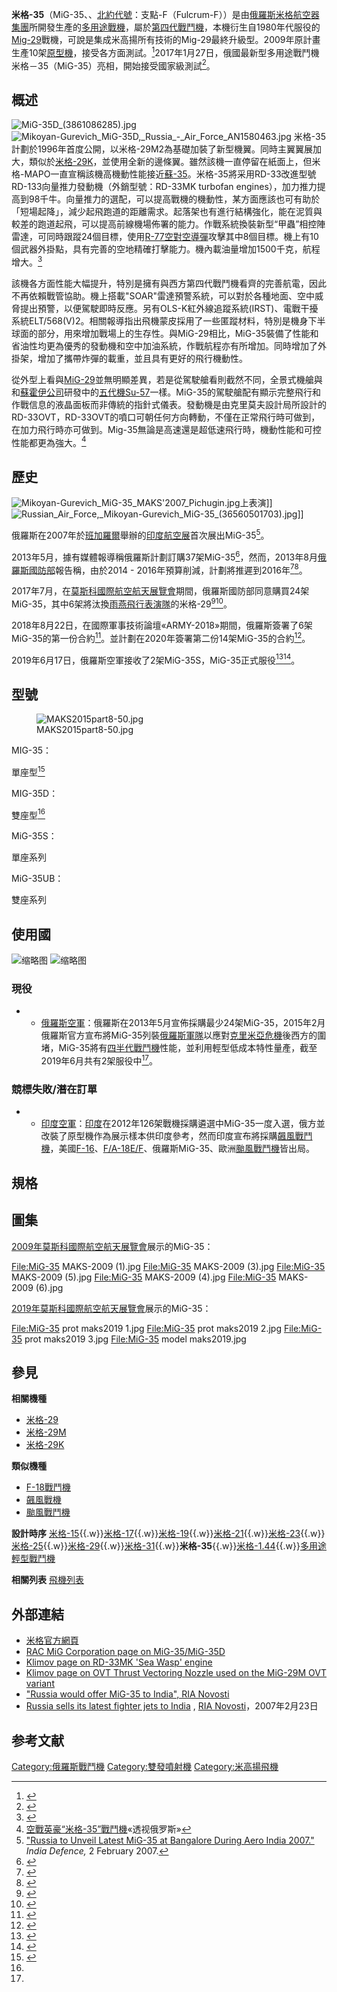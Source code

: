 {{軍用飛機
|名稱= 米格-35<br />МиГ-35<br /><small>[[北約代號|北約代號]]: 支點-F （Fulcrum-F）</small>
|圖片= [[File:MiG-35_prot_maks2019_1.jpg|300px]]
|照片說明= [[莫斯科國際航空航天展覽會|2019年莫斯科國際航空航天展覽會]]展示的MiG-35
|圖片2=<!--預留三試圖-->
|照片說明2=
|類型= [[多用途戰機|多用途戰機]]
|用戶= {{RUS}}
|設計= [[俄羅斯米格航空器集團|俄羅斯米格航空器集團]]
|生產= 
|首飛= 2007年2月7日<ref>{{cite web|url=https://timesofindia.indiatimes.com/india/Russian-company-unveils-MiG-35-at-Aero-India/articleshow/1576126.cms|title=Russian company unveils MiG-35 at Aero India - Times of India|website=The Times of India|access-date=4 July 2018|archive-url=https://web.archive.org/web/20180727095014/https://timesofindia.indiatimes.com/india/Russian-company-unveils-MiG-35-at-Aero-India/articleshow/1576126.cms|archive-date=27 July 2018|dead-url=no}}</ref>
|服役= {{start date and age|2019|6|17}}
|退役= 
|狀況= 現役<ref name="MiG-35 introduction"/>
|產量= 8（6架測試和2架量產，截至2019年6月）<ref>{{cite web|url=http://www.take-off.ru/pdf/06_2010.pdf|title=Indian pilots checked MiG-35 in|website=take-off.ru|date=June 2010|page=64|accessdate=14 December 2010|archive-url=https://web.archive.org/web/20101226063125/http://www.take-off.ru/pdf/06_2010.pdf|archive-date=2010-12-26|dead-url=yes}}</ref><ref name="No. 702 and 712">{{cite web|url=https://bmpd.livejournal.com/2398668.html|title=Демонстрация прототипа истребителя МиГ-35 Президенту России Владимиру Путину|website=bmpd.livejournal.com|date=27 January 2017|accessdate=24 June 2019}}</ref><ref name="No. 11">{{cite web|url=https://bmpd.livejournal.com/3617998.html|title=Еще один новый МиГ-35УБ|website=bmpd.livejournal.com|date=23 April 2019|accessdate=24 June 2019}}</ref><ref name="MiG-35 introduction">{{cite web|url=https://ria.ru/20190617/1555619124.html|title=ВКС получили первые два новейших истребителя МиГ-35|website=ria.ru|date=17 June 2019|accessdate=25 June 2019|archive-date=2019-06-17|archive-url=https://web.archive.org/web/20190617064447/https://ria.ru/20190617/1555619124.html|dead-url=no}}</ref>

|單位價格 = [[美元|US$]]1600萬<ref name="deagel.com"/>
|衍生自= 
*[[米格-29戰鬥機|米格-29戰鬥機]]
*[[米格-29M戰鬥機|米格-29M戰鬥機]] - 支點-E<ref name=Gordon_p40-4>Gordon and Davison 2005, pp. 40–44.</ref>
|長度= 17.32米 / 62呎4吋
|翼展= 12米 / 49呎3吋
|高度= 6米 / 19呎8吋
|翼面積= 38米<sup>2</sup>（平方米）/ 409呎<sup>2</sup>（平方呎）
|空重= 11000公斤 / 24250磅
|正常起飛重量= 17500公斤 / 38600磅
|最大起飛重量= 
|發動機= 2具[[克里莫夫|克里莫夫]][[RD-33渦輪扇發動機|RD-33MK（RD-133）渦扇發動機]]，有[[向量推力|向量推力]]選項
|推力= 
單具最大推力 53.0[[千牛|千牛]]/ 11900[[lbf|lbf]]

單具後燃最大推力 88.3[[千牛|千牛]]/ 19800[[lbf|lbf]]
|燃油量=
|最大速度= 
高空: 2400km/hr（2.25馬赫）

低空: 1400km/hr（1.14馬赫）
|巡航速度= 0.95馬赫
|爬升率= 
海平面爬升率：330米/秒  或  65000呎/分鐘
|實用升限=
|最大升限= 17500米 / 57400呎
|最大航程= 2000公里<br />掛載三個[[副油箱|副油箱]]時:3100公里
|翼負荷= 442 kg/m<sup>2</sup> / 90.5 lb/ft<sup>2</sup>
|推重比= 1.03
|作戰半徑=
|最大過載= +9.0 G
|滑跑距離= 
起飛：約240米<br>
著陸：約600米
|機槍=
|機炮= 一門[[GSh-30-1機炮|GSh-30-1機炮]]（備彈150發）
|火箭= 
*[[S-5航空火箭彈|S-5航空火箭彈]]
*[[S-8航空火箭彈|S-8航空火箭彈]]
*[[S-13航空火箭彈|S-13航空火箭彈]]
*[[S-24航空火箭彈|S-24航空火箭彈]] 等
|飛彈= 
*[[R-60飛彈|R-60短程空對空導彈]]
*[[R-27飛彈|R-27中程空對空導彈]]
*[[R-73飛彈|R-73短程空對空導彈]]
*[[AA-12飛彈|R-77中程空對空導彈]]
*[[Kh-31導彈|Kh-31A、K-31P反艦導彈]]
*[[SS-N-25導彈|Kh-35反艦導彈]]
*Kh-29T、Kh-29L[[空對面導彈|空對面導彈]]
*[[Kh-59|Kh-59]][[空對面導彈|空對面導彈]] 等
|炸彈= 9枚掛載點（8×翼下，1×中線），6500kg 外掛油箱或FAB-250 250kg / FAB-500 500kg[[航空炸彈|航空炸彈]]<br />KAB-500L/T 500kg雷射[[導引炸彈|導引炸彈]]<br />ZAB-500[[燃料空氣炸彈|油氣炸彈]]
|雷達= [[魯格雷達|Zhuk AE]][[相位陣列雷達|相位陣列雷達]]
|其他=
}}

'''米格-35'''（MiG-35、{{lang|ru|МиГ-35}}、[[北約代號|北約代號]]：支點-F（Fulcrum-F））是由[[俄羅斯米格航空器集團|俄羅斯米格航空器集團]]所開發生產的[[多用途戰機|多用途戰機]]，屬於[[第四代戰鬥機|第四代戰鬥機]]，本機衍生自1980年代服役的[[Mig-29|Mig-29]]戰機，可說是集成米高揚所有技術的Mig-29最終升級型。2009年原計畫生產10架[[原型機|原型機]]，接受各方面測試。<ref>{{Cite web |url=http://www.domain-b.com/aero/mil_avi/mil_aircraft/20090814_mig-35_oneView.html |title=存档副本 |accessdate=2016-03-29 |archive-date=2009-08-20 |archive-url=https://web.archive.org/web/20090820040333/http://www.domain-b.com/aero/mil_avi/mil_aircraft/20090814_mig-35_oneView.html |dead-url=yes }}</ref>2017年1月27日，俄國最新型多用途戰鬥機米格－35（MiG-35）亮相，開始接受國家級測試<ref>{{cite news|url=http://www.ettoday.net/news/20170130/858353.htm| title=俄軍米格-35亮相　機翼下10掛點可射所有俄製空射導彈|publisher=[[ETtoday|ETtoday]]|date=2017年1月30日}}{{zh-hant}}</ref>。

== 概述 ==
[[File:MiG-35D_(3861086285).jpg|left]]
[[File:Mikoyan-Gurevich_MiG-35D,_Russia_-_Air_Force_AN1580463.jpg|left]]
米格-35計劃於1996年首度公開，以米格-29M2為基礎加裝了新型機翼。同時主翼翼展加大，類似於[[米格-29K战斗机|米格-29K]]，並使用全新的邊條翼。雖然該機一直停留在紙面上，但米格-MAPO一直宣稱該機高機動性能接近[[Su-35戰鬥機|蘇-35]]。米格-35將采用RD-33改進型號RD-133向量推力發動機（外銷型號：RD-33MK turbofan engines），加力推力提高到98千牛。向量推力的選配，可以提高戰機的機動性，某方面應該也可有助於「短場起降」，減少起飛跑道的距離需求。起落架也有進行結構強化，能在泥質與較差的跑道起飛，可以提高前線機場佈署的能力。作戰系統換裝新型“甲蟲”相控陣雷達，可同時跟蹤24個目標，使用[[AA-12飛彈|R-77空對空導彈]]攻擊其中8個目標。機上有10個武器外掛點，具有完善的空地精確打擊能力。機內載油量增加1500千克，航程增大。<ref>{{Cite web |url=http://www.airforceworld.com/fighter/Mig-29_Fulcrum_Soviet_Union_3.htm |title=米格-35戰鬥機 |access-date=2015-11-14 |archive-url=https://web.archive.org/web/20160304112733/http://www.airforceworld.com/fighter/Mig-29_Fulcrum_Soviet_Union_3.htm |archive-date=2016-03-04 |dead-url=yes }}</ref>

該機各方面性能大幅提升，特別是擁有與西方第四代戰鬥機看齊的完善航電，因此不再依賴戰管協助。機上搭載"SOAR"雷達預警系統，可以對於各種地面、空中威脅提出預警，以便駕駛即時反應。另有OLS-K紅外線追蹤系統(IRST)、電戰干擾系統ELT/568(V)2。相關報導指出飛機蒙皮採用了一些匿蹤材料，特別是機身下半球面的部分，用來增加戰場上的生存性。與MiG-29相比，MiG-35裝備了性能和省油性均更為優秀的發動機和空中加油系統，作戰航程亦有所增加。同時增加了外掛架，增加了攜帶炸彈的載重，並且具有更好的飛行機動性。

從外型上看與[[米格-29戰鬥機|MiG-29]]並無明顯差異，若是從駕駛艙看則截然不同，全景式機艙與和[[蘇霍伊公司|蘇霍伊公司]]研發中的[[第五代戰鬥機|五代機]][[苏-57战斗机|Su-57]]一樣。MiG-35的駕駛艙配有顯示完整飛行和作戰信息的液晶面板而非傳統的指針式儀表。發動機是由克里莫夫設計局所設計的RD-33OVT，RD-33OVT的噴口可朝任何方向轉動，不僅在正常飛行時可做到，在加力飛行時亦可做到。Mig-35無論是高速還是超低速飛行時，機動性能和可控性能都更為強大。<ref>[http://tsrus.cn/junshi/2015/03/23/-35_40587.html  空戰英豪“米格-35”戰鬥機]«透视俄罗斯»</ref>

== 歷史 ==
[[File:Mikoyan-Gurevich_MiG-35_MAKS'2007_Pichugin.jpg|left]]上表演]]
[[File:Russian_Air_Force,_Mikoyan-Gurevich_MiG-35_(36560501703).jpg|left]]]]

俄羅斯在2007年於[[班加羅爾|班加羅爾]]舉辦的[[印度航空展|印度航空展]]首次展出MiG-35<ref name="Unveil_MiG-35">[http://www.india-defence.com/print/2858 "Russia to Unveil Latest MiG-35 at Bangalore During Aero India 2007."] {{Webarchive|url=https://web.archive.org/web/20180626135918/https://www.india-defence.com/print/2858 |date=26 June 2018 }} ''India Defence,'' 2 February 2007.</ref>。

2013年5月，據有媒體報導稱俄羅斯計劃訂購37架MiG-35<ref name="37 MiG-35s">{{cite web|url=http://ria.ru/defense_safety/20130531/940534518.html|title=РСК "МиГ" в июне подпишет контакт с Минобороны на поставку МиГ-35|work=РИА Новости|accessdate=14 November 2014|archive-url=https://web.archive.org/web/20141127064107/http://ria.ru/defense_safety/20130531/940534518.html|archive-date=27 November 2014|dead-url=no}}</ref>，然而，2013年8月[[俄羅斯國防部|俄羅斯國防部]]報告稱，由於2014 - 2016年預算削減，計劃將推遲到2016年<ref>{{cite web|url=https://sputniknews.com/military/20130817182818283-Russian-Defense-Ministry-Delays-Deal-on-MiG-35-Jets--Report/|title=Russian Defense Ministry Delays Deal on MiG-35 Jets – Report|website=[[Sputnik_(news_agency)|Sputnik (news agency)]]|date=17 August 2013|accessdate=25 February 2018|archive-url=https://web.archive.org/web/20171008083915/https://sputniknews.com/military/20130817182818283-Russian-Defense-Ministry-Delays-Deal-on-MiG-35-Jets--Report/|archive-date=8 October 2017|dead-url=no}}</ref><ref>{{cite news|url=http://www.globalsecurity.org/military/world/russia/mig-35.htm|title=MiG-35 / MiG-29M OVT / Fulcrum F|last=Pike|first=John|access-date=2018-06-10|language=en|archive-url=https://web.archive.org/web/20140922134605/http://www.globalsecurity.org/military/world/russia/mig-35.htm|archive-date=22 September 2014|dead-url=no}}</ref>。

2017年7月，在[[莫斯科國際航空航天展覽會|莫斯科國際航空航天展覽會]]期間，俄羅斯國防部同意購買24架MiG-35，其中6架將汰換[[雨燕飛行表演隊|雨燕飛行表演隊]]的米格-29<ref name="24 MiG-35s">{{cite web|url=https://www.kommersant.ru/doc/3360788|title=МиГ-35 подлетают к Минобороны|website=kommersant.ru|date=19 July 2017|accessdate=25 February 2019|archive-url=https://web.archive.org/web/20190226111135/https://www.kommersant.ru/doc/3360788|archive-date=26 February 2019|dead-url=no}}</ref><ref>{{cite web|url=http://bmpd.livejournal.com/2737394.html|title=Согласовано число закупаемых истребителей МиГ-35 для ВКС России|last=bmpd|date=2017-07-19|website=bmpd|access-date=2018-06-10|archive-url=https://web.archive.org/web/20170721220325/http://bmpd.livejournal.com/2737394.html|archive-date=21 July 2017|dead-url=no}}</ref>。

2018年8月22日，在國際軍事技術論壇«ARMY-2018»期間，俄羅斯簽署了6架MiG-35的第一份合約<ref name="6 MiG-35s on order">{{cite web|url=https://tvzvezda.ru/news/opk/content/201808221715-4ap3.htm|title=Подписан контракт на поставку первых истребителей МиГ-35|date=22 August 2018|website=tvzvezda.ru|accessdate=23 August 2018|archive-url=https://web.archive.org/web/20180823073929/https://tvzvezda.ru/news/opk/content/201808221715-4ap3.htm|archive-date=2018-08-23|dead-url=yes}}</ref>。並計劃在2020年簽署第二份14架MiG-35的合約<ref name="The second contract">{{cite web|url=http://tass.com/defense/1040584|title=Contract for 14 MiG-35 4++ generation jet fighters to be signed in 2020 — source|date=18 January 2019|website=[[TASS|TASS]]|accessdate=24 February 2019|archive-url=https://web.archive.org/web/20190213005606/http://tass.com/defense/1040584|archive-date=13 February 2019|dead-url=no}}</ref>。

2019年6月17日，俄羅斯空軍接收了2架MiG-35S，MiG-35正式服役<ref name="MiG-35 introduction">{{cite web|url=https://ria.ru/20190617/1555619124.html|title=ВКС получили первые два новейших истребителя МиГ-35|website=ria.ru|date=17 June 2019|accessdate=25 June 2019}}</ref><ref>{{cite web|url=https://tass.com/defense/1064099|title=Russia’s Aerospace Force gets first generation 4++ MiG-35 fighter jets|website=[[TASS|TASS]]|date=17 June 2019|accessdate=25 June 2019}}</ref>。

== 型號 ==
[[File:MAKS2015part8-50.jpg|thumb]]
;MIG-35：
單座型<ref name=":1">{{Cite web|url=https://medium.com/@skunkworksLH/migmig-35-fulcrum-f-a-lemon-from-rac-mikoyan-bbb81e74fa93|title=MiG-35 Fulcrum-F: A Lemon from RAC Mikoyan|last=Analysis|first=Defense & Security|date=2018-05-09|website=Defense & Security Analysis|access-date=2019-03-07|archive-url=https://web.archive.org/web/20190307054151/https://medium.com/@skunkworksLH/migmig-35-fulcrum-f-a-lemon-from-rac-mikoyan-bbb81e74fa93|archive-date=2019-03-07|dead-url=yes}}</ref>
;MIG-35D：
雙座型<ref name=":1"></ref>
;MiG-35S：
單座系列
;MiG-35UB：
雙座系列

== 使用國 ==
[[File:MiG-35D_(3861085857).jpg|缩略图]]
[[File:SSJ-100,_Su-30MKI,_Su-35,_MiG-29OVT,_MiG-35_on_the_MAKS-2009.jpg|缩略图]]

=== 現役 ===
*{{RUS}}
** [[俄羅斯空軍|俄羅斯空軍]]：俄羅斯在2013年5月宣佈採購最少24架MiG-35，2015年2月俄羅斯官方宣布將MiG-35列裝[[俄羅斯軍隊|俄羅斯軍隊]]以應對[[克里米亞危機|克里米亞危機]]後西方的圍堵，MiG-35將有[[第四代戰鬥機#第四代半|四半代戰鬥機]]性能，並利用輕型低成本特性量產，截至2019年6月共有2架服役中<ref name="MiG-35 introduction"/>。

=== 競標失敗/潛在訂單 ===
*{{IND}}
** [[印度空軍|印度空軍]]：[[印度|印度]]在2012年126架戰機採購遴選中MiG-35一度入選，俄方並改裝了原型機作為展示樣本供印度參考，然而印度宣布將採購[[飆風戰鬥機|飆風戰鬥機]]，美國[[F-16|F-16]]、[[F/A-18E/F超級大黃蜂式打擊戰鬥機|F/A-18E/F]]、俄羅斯MiG-35、歐洲[[颱風戰鬥機|颱風戰鬥機]]皆出局。

== 規格 ==
{{Aircraft specifications
<!-- If you do not understand how to use this template, please ask at [[Wikipedia_talk:WikiProject_Aircraft|Wikipedia talk:WikiProject Aircraft]] 

     Please answer the following questions.
-->
|plane or copter?=plane
|jet or prop?=jet
<!--
    Now, fill out the specs.  Please include units where appropriate（main comes first, alt in parentheses）. If an item doesn't apply, like capacity, leave it blank. For additional lines start a new, fully-formatted line with * 
-->
|ref=Mikoyan MiG-29M2 data,<ref>[http://www.migavia.ru/eng/military_e/MiG_29_M_M2_e.htm MiG-29M2 product page] {{webarchive|url=https://web.archive.org/web/20080103033258/http://www.migavia.ru/eng/military_e/MiG_29_M_M2_e.htm |date=2008-01-03 }}</ref> Aero India, deagel.com,<ref>[http://www.deagel.com/Strike-and-Fighter-Aircraft/Mig-35C_a000357007.aspx MiG-35 page] {{Wayback|url=http://www.deagel.com/Strike-and-Fighter-Aircraft/Mig-35C_a000357007.aspx |date=20091028063335 }}. deagel.com.</ref> ASD-network,<ref>[http://www.asd-network.com/editorial_detail/4/MiG-35_debut_at_AeroIndia-2007.htm MiG-35 debut at AeroIndia-2007] {{Wayback|url=http://www.asd-network.com/editorial_detail/4/MiG-35_debut_at_AeroIndia-2007.htm |date=20091012044313 }},（ferry range with three external up to 3,100 km MiG-35）, ASD-Network.com</ref> and Rian.ru<ref>http://en.rian.ru/infographics/20090219/120216946.html</ref>
<!-- 
   General characteristics 
-->
|crew= 1人或 2人
|length main= 17.32 m
|length alt= 62 ft 4 in
|span main= 12 m
|span alt= 49 ft 3 in
|height main= 6 m
|height alt= 19 ft 8 in
|area main=
|area alt=
|empty weight main= 11,000 kg
|empty weight alt= 24,250 lb
|loaded weight main= 17,500 kg
|loaded weight alt= 38,600 lb
|more general=
<!-- 
   Engine data 
-->
|engine (jet)= 克里莫夫[[RD-33渦輪扇發動機|RD-33MK]]
|type of jet= 帶[[後燃器|後燃器]][[渦輪扇發動機|渦輪扇發動機]] 
|number of jets=2
|thrust main= 5,400 [[kilogram-force|kgf]], 53.0仟牛頓
|thrust alt= 11,900 [[pound-force|lbf]]
|thrust original=
|afterburning thrust main= 9,000 kgf, 88.3 kN
|afterburning thrust alt= 19,800 lbf
<!--
        Performance
-->
|max speed main= Mach 2.25
|max speed alt= 2,400 km/h, 1,491 mph 
|max speed more= at altitude
|range main= 2,000 km
|range alt= 1,240 mi
|range more=
|combat radius main=
|combat radius alt=
|combat radius more=
|ferry range main= 3,100 km 
|ferry range alt= 1,930 mi
|ferry range more= 3外掛油箱
|ceiling main= 17,500 m
|ceiling alt= 57,400 [[ft|ft]]
|climb rate main= 330 [[m/s|m/s]] 
|climb rate alt= 65,000 ft/min
|loading main=
|loading alt=
|thrust/weight= 1.03
|power/mass main=
|power/mass alt=
|more performance=
<!-- 
    Armament
-->
<!-- |armament= -->
|guns= 1× 30 mm [[GSh-30-1機炮|GSh-30-1]] [[機砲|機砲]]，150發
|hardpoints= 9枚掛載點（8×翼下, 1×中線）
|hardpoint capacity= 6,500 kg外掛油箱或武器
|rockets= <br />
**[[S-8航空火箭彈|S-8航空火箭彈]]
**[[S-13航空火箭彈|S-13航空火箭彈]]
**[[S-24航空火箭彈|S-24航空火箭彈]]
**[[S-25航空火箭彈|S-25航空火箭彈]]
**無導引或雷射導引火箭
|missiles=<br />
** '''空對空飛彈'''
*** [[AA-10|AA-10]] Alamo: 4× R-27R, R-27T, R-27ER, R-27ET
*** [[R-60导弹|AA-8]] Aphid: 4× R-60M 
*** [[AA-11|AA-11]] Archer: 8× R-73E, R-73M, R-74M
*** [[AA-12|AA-12]] Adder: 8× R-77
** '''[[反艦飛彈|反艦飛彈]]'''
*** [[AS-17导弹|AS-17导弹]]：4× Kh-31A, Kh-31P 
*** [[Kh-29|Kh-29]]: 4× Kh-29T, Kh-29L
*** [[Kh-59|Kh-59]]: 4× Kh-59
|bombs=<br />
** '''導引炸彈'''
*** KAB-500L: 500 kg雷射導引炸彈 
*** KAB-500T: 500 kg電視導引炸彈
** '''傳統炸彈'''
*** FAB-250: 250 kg炸彈 
*** FAB-500: 500 kg炸彈
*** ZAB-500油氣炸彈

|avionics=
* [[Phazotron|Phazotron]] [[Zhuk_radar|Zhuk AE]] [[相位陣列雷達|相位陣列雷達]]（或其他[[Zhuk_radar|Zhuk radar]]系列雷達）<ref>{{Cite web |url=http://defense-update.com/features/du-1-07/aesaradar_zhuk_AE.htm |title=defense-update.com Zhuk AE |access-date=2010-03-24 |archive-url=https://web.archive.org/web/20100328172508/http://defense-update.com/features/du-1-07/aesaradar_zhuk_AE.htm |archive-date=2010-03-28 |dead-url=yes }}</ref>
* NII PP光學定位器
}}

== 圖集 ==
[[莫斯科國際航空航天展覽會|2009年莫斯科國際航空航天展覽會]]展示的MiG-35：
<gallery mode="packed">
File:MiG-35 MAKS-2009 (1).jpg
File:MiG-35 MAKS-2009 (3).jpg
File:MiG-35 MAKS-2009 (5).jpg
File:MiG-35 MAKS-2009 (4).jpg
File:MiG-35 MAKS-2009 (6).jpg
</gallery>
[[莫斯科國際航空航天展覽會|2019年莫斯科國際航空航天展覽會]]展示的MiG-35：
<gallery heights="250" widths="250" class="center">
File:MiG-35 prot maks2019 1.jpg
File:MiG-35 prot maks2019 2.jpg
File:MiG-35 prot maks2019 3.jpg
File:MiG-35 model maks2019.jpg
</gallery>

== 參見 ==
'''相關機種'''
*[[米格-29戰鬥機|米格-29]]
*[[米格-29M戰鬥機|米格-29M]]
*[[米格-29K戰鬥機|米格-29K]]

'''類似機種'''
*[[F-18戰鬥機|F-18戰鬥機]]{{USA}}
*[[飆風戰機|飆風戰機]]{{FRA}}
*[[颱風戰鬥機|颱風戰鬥機]]{{UK}}{{GER}}{{ITA}}{{SPA}}

'''設計時序'''
[[米格-15|米格-15]]{{.w}}[[米格-17|米格-17]]{{.w}}[[米格-19|米格-19]]{{.w}}[[米格-21|米格-21]]{{.w}}[[米格-23|米格-23]]{{.w}}[[米格-25|米格-25]]{{.w}}[[米格-29戰鬥機|米格-29]]{{.w}}[[米格-31|米格-31]]{{.w}}'''米格-35'''{{.w}}[[米格1.44|米格-1.44]]{{.w}}[[LMFS|多用途輕型戰鬥機]]

'''相關列表'''
[[飛機列表|飛機列表]]

== 外部連結 ==
{{Commons category|Mikoyan-Gurevich MiG-35}}
* [https://web.archive.org/web/20081202032256/http://www.migavia.ru/eng/production/?tid=1&id=4 米格官方網頁]{{en}}
* [https://web.archive.org/web/20180816194405/http://www.migavia.ru/index.php/en/production/new-unified-family-of-the-fighters/mig-35-mig-35d RAC MiG Corporation page on MiG-35/MiG-35D]
* [https://web.archive.org/web/20070927205821/http://en.klimov.ru/production/aircraft/RD-33MK/ Klimov page on RD-33MK 'Sea Wasp' engine]
* [https://web.archive.org/web/20070708201135/http://en.klimov.ru/production/aircraft/tvn/ Klimov page on OVT Thrust Vectoring Nozzle used on the MiG-29M OVT variant]
* [http://en.rian.ru/russia/20070122/59494091.html "Russia would offer MiG-35 to India", RIA Novosti] {{Wayback|url=http://en.rian.ru/russia/20070122/59494091.html |date=20100516164322 }}
* [http://en.rian.ru/analysis/20070223/61154444.html Russia sells its latest fighter jets to India] {{Wayback|url=http://en.rian.ru/analysis/20070223/61154444.html |date=20090216124954 }}, [[RIA_Novosti|RIA Novosti]]，2007年2月23日

== 参考文献 ==
{{Reflist|30em}}

{{Mikoyan aircraft}}

[[Category:俄羅斯戰鬥機|Category:俄羅斯戰鬥機]]
[[Category:雙發噴射機|Category:雙發噴射機]]
[[Category:米高揚飛機|Category:米高揚飛機]]